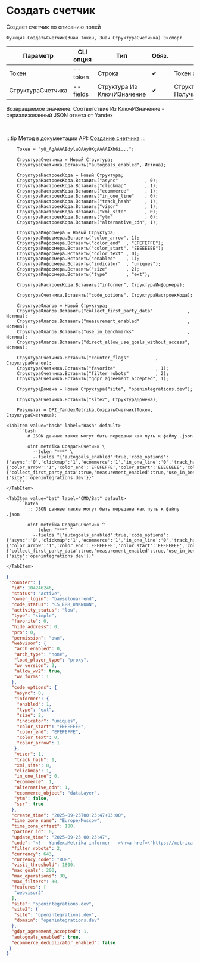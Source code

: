 ﻿---
sidebar_position: 1
description: Создать счетчик и другие функции для работы с Yandex Metrika в Открытом пакете интеграций - бесплатной open-source библиотеке интеграций для 1С:Предприятие 8, OneScript и CLI
keywords: [1C, 1С, 1С:Предприятие, 1С:Предприятие 8.3, API, Интеграция, Сервисы, Обмен, OneScript, CLI, Yandex Metrika]
---


# Создать счетчик
 Создает счетчик по описанию полей



`Функция СоздатьСчетчик(Знач Токен, Знач СтруктураСчетчика) Экспорт`

  | Параметр | CLI опция | Тип | Обяз. | Назначение |
  |-|-|-|-|-|
  | Токен | --token | Строка | &#x2714; | Токен авторизации |
  | СтруктураСчетчика | --fields | Структура Из КлючИЗначение | &#x2714; | Структура счетчика. См. ПолучитьСтруктуруСчетчика |

  
  Возвращаемое значение:   Соответствие Из КлючИЗначение - сериализованный JSON ответа от Yandex

<br/>

:::tip
Метод в документации API: [Создание счетчика](https://yandex.ru/dev/metrika/ru/management/openapi/counter/addCounter)
:::
<br/>


```bsl title="Пример использования для 1С:Предприятие/OneScript"
    Токен = "y0_AgAAAABdylaOAAy9KgAAAAEXh6i...";

    СтруктураСчетчика = Новый Структура;
    СтруктураСчетчика.Вставить("autogoals_enabled", Истина);

    СтруктураНастроекКода = Новый Структура;
    СтруктураНастроекКода.Вставить("async"          , 0);
    СтруктураНастроекКода.Вставить("clickmap"       , 1);
    СтруктураНастроекКода.Вставить("ecommerce"      , 1);
    СтруктураНастроекКода.Вставить("in_one_line"    , 0);
    СтруктураНастроекКода.Вставить("track_hash"     , 1);
    СтруктураНастроекКода.Вставить("visor"          , 1);
    СтруктураНастроекКода.Вставить("xml_site"       , 0);
    СтруктураНастроекКода.Вставить("ytm"            , 0);
    СтруктураНастроекКода.Вставить("alternative_cdn", 1);

    СтруктураИнформера = Новый Структура;
    СтруктураИнформера.Вставить("color_arrow", 1);
    СтруктураИнформера.Вставить("color_end"  , "EFEFEFFE");
    СтруктураИнформера.Вставить("color_start", "EEEEEEEE");
    СтруктураИнформера.Вставить("color_text" , 0);
    СтруктураИнформера.Вставить("enabled"    , 1);
    СтруктураИнформера.Вставить("indicator"  , "uniques");
    СтруктураИнформера.Вставить("size"       , 2);
    СтруктураИнформера.Вставить("type"       , "ext");

    СтруктураНастроекКода.Вставить("informer", СтруктураИнформера);

    СтруктураСчетчика.Вставить("code_options", СтруктураНастроекКода);

    СтруктураФлагов = Новый Структура;
    СтруктураФлагов.Вставить("collect_first_party_data"             , Истина);
    СтруктураФлагов.Вставить("measurement_enabled"                  , Истина);
    СтруктураФлагов.Вставить("use_in_benchmarks"                    , Истина);
    СтруктураФлагов.Вставить("direct_allow_use_goals_without_access", Истина);

    СтруктураСчетчика.Вставить("counter_flags"          , СтруктураФлагов);
    СтруктураСчетчика.Вставить("favorite"               , 1);
    СтруктураСчетчика.Вставить("filter_robots"          , 2);
    СтруктураСчетчика.Вставить("gdpr_agreement_accepted", 1);

    СтруктураДомена = Новый Структура("site", "openintegrations.dev");

    СтруктураСчетчика.Вставить("site2", СтруктураДомена);

    Результат = OPI_YandexMetrika.СоздатьСчетчик(Токен, СтруктураСчетчика);
```
    

 <Tabs>
  
    <TabItem value="bash" label="Bash" default>
        ```bash
            # JSON данные также могут быть переданы как путь к файлу .json
            
            oint metrika СоздатьСчетчик \
              --token "***" \
              --fields "{'autogoals_enabled':true,'code_options':{'async':'0','clickmap':'1','ecommerce':'1','in_one_line':'0','track_hash':'1','visor':'1','xml_site':'0','ytm':'0','alternative_cdn':'1','informer':{'color_arrow':'1','color_end':'EFEFEFFE','color_start':'EEEEEEEE','color_text':'0','enabled':'1','indicator':'uniques','size':'2','type':'ext'}},'counter_flags':{'collect_first_party_data':true,'measurement_enabled':true,'use_in_benchmarks':true,'direct_allow_use_goals_without_access':true},'favorite':'1','filter_robots':'2','gdpr_agreement_accepted':'1','site2':{'site':'openintegrations.dev'}}"
        ```
    </TabItem>
  
    <TabItem value="bat" label="CMD/Bat" default>
        ```batch
            :: JSON данные также могут быть переданы как путь к файлу .json
            
            oint metrika СоздатьСчетчик ^
              --token "***" ^
              --fields "{'autogoals_enabled':true,'code_options':{'async':'0','clickmap':'1','ecommerce':'1','in_one_line':'0','track_hash':'1','visor':'1','xml_site':'0','ytm':'0','alternative_cdn':'1','informer':{'color_arrow':'1','color_end':'EFEFEFFE','color_start':'EEEEEEEE','color_text':'0','enabled':'1','indicator':'uniques','size':'2','type':'ext'}},'counter_flags':{'collect_first_party_data':true,'measurement_enabled':true,'use_in_benchmarks':true,'direct_allow_use_goals_without_access':true},'favorite':'1','filter_robots':'2','gdpr_agreement_accepted':'1','site2':{'site':'openintegrations.dev'}}"
        ```
    </TabItem>
</Tabs>


```json title="Результат"
{
 "counter": {
  "id": 104246246,
  "status": "Active",
  "owner_login": "bayselonarrend",
  "code_status": "CS_ERR_UNKNOWN",
  "activity_status": "low",
  "type": "simple",
  "favorite": 0,
  "hide_address": 0,
  "pro": 0,
  "permission": "own",
  "webvisor": {
   "arch_enabled": 0,
   "arch_type": "none",
   "load_player_type": "proxy",
   "wv_version": 2,
   "allow_wv2": true,
   "wv_forms": 1
  },
  "code_options": {
   "async": 0,
   "informer": {
    "enabled": 1,
    "type": "ext",
    "size": 2,
    "indicator": "uniques",
    "color_start": "EEEEEEEE",
    "color_end": "EFEFEFFE",
    "color_text": 0,
    "color_arrow": 1
   },
   "visor": 1,
   "track_hash": 1,
   "xml_site": 0,
   "clickmap": 1,
   "in_one_line": 0,
   "ecommerce": 1,
   "alternative_cdn": 1,
   "ecommerce_object": "dataLayer",
   "ytm": false,
   "ssr": true
  },
  "create_time": "2025-09-23T00:23:47+03:00",
  "time_zone_name": "Europe/Moscow",
  "time_zone_offset": 180,
  "partner_id": 0,
  "update_time": "2025-09-23 00:23:47",
  "code": "<!-- Yandex.Metrika informer -->\n<a href=\"https://metrica.yandex.com/stat/?id=104246246&amp;from=informer\" target=\"_blank\" rel=\"nofollow\">\n    <img src=\"https://metrika-informer.com/informer/104246246/2_1_EEEEEEEE_EFEFEFFE_0_uniques\"\n         style=\"width:80px; height:31px; border:0;\"\n         alt=\"Yandex Metrica\"\n         title=\"Yandex Metrica: data for today (unique users)\"\n        class=\"ym-advanced-informer\" data-cid=\"104246246\" data-lang=\"en\"/>\n</a>\n<!-- /Yandex.Metrika informer -->\n\n<!-- Yandex.Metrika counter -->\n<script type=\"text/javascript\">\n    (function(m,e,t,r,i,k,a){\n        m[i]=m[i]||function(){(m[i].a=m[i].a||[]).push(arguments)};\n        m[i].l=1*new Date();\n        for (var j = 0; j < document.scripts.length; j++) {if (document.scripts[j].src === r) { return; }}\n        k=e.createElement(t),a=e.getElementsByTagName(t)[0],k.async=1,k.src=r,a.parentNode.insertBefore(k,a)\n    })(window, document,'script','https://mc.webvisor.org/metrika/tag_ww.js?id=104246246', 'ym');\n\n    ym(104246246, 'init', {ssr:true, webvisor:true, trackHash:true, clickmap:true, ecommerce:\"dataLayer\", params: {__ym: {isFromApi: 'yesIsFromApi'}}, accurateTrackBounce:true, trackLinks:true});\n</script>\n<noscript><div><img src=\"https://mc.yandex.ru/watch/104246246\" style=\"position:absolute; left:-9999px;\" alt=\"\" /></div></noscript>\n<!-- /Yandex.Metrika counter -->\n\n\n",
  "filter_robots": 2,
  "currency": 643,
  "currency_code": "RUB",
  "visit_threshold": 1800,
  "max_goals": 200,
  "max_operations": 30,
  "max_filters": 30,
  "features": [
   "webvisor2"
  ],
  "site": "openintegrations.dev",
  "site2": {
   "site": "openintegrations.dev",
   "domain": "openintegrations.dev"
  },
  "gdpr_agreement_accepted": 1,
  "autogoals_enabled": true,
  "ecommerce_deduplicator_enabled": false
 }
}
```
